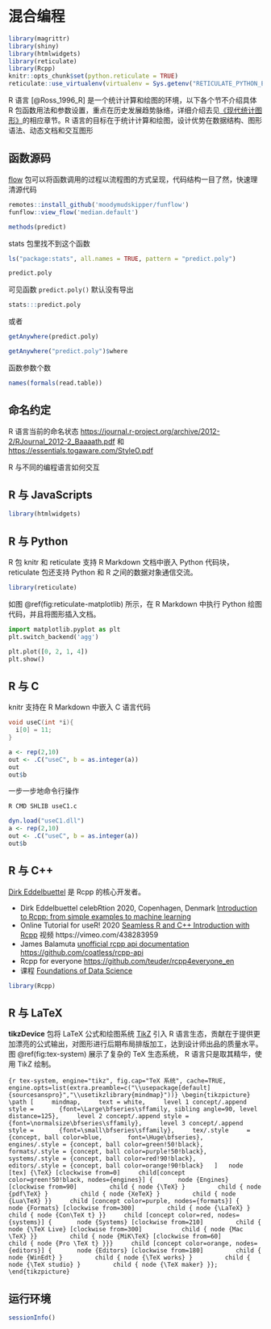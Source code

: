 # 混合编程 {#chap-mixed-programming}

```r
library(magrittr)
library(shiny)
library(htmlwidgets)
library(reticulate)
library(Rcpp)
knitr::opts_chunk$set(python.reticulate = TRUE)
reticulate::use_virtualenv(virtualenv = Sys.getenv("RETICULATE_PYTHON_ENV"), required = TRUE)
```

R 语言 [@Ross_1996_R] 是一个统计计算和绘图的环境，以下各个节不介绍具体 R 包函数用法和参数设置，重点在历史发展趋势脉络，详细介绍去见[《现代统计图形》](https://bookdown.org/xiangyun/msg)的相应章节。R 语言的目标在于统计计算和绘图，设计优势在数据结构、图形语法、动态文档和交互图形

<!-- 介绍 R 与其它语言的异同，降低编程门槛 -->


## 函数源码 {#sec-function-source}


[flow](https://github.com/moodymudskipper/flow) 包可以将函数调用的过程以流程图的方式呈现，代码结构一目了然，快速理清源代码

```r
remotes::install_github('moodymudskipper/funflow')
funflow::view_flow('median.default')
```

```r
methods(predict)
```

stats 包里找不到这个函数

```r
ls("package:stats", all.names = TRUE, pattern = "predict.poly")
```


```r
predict.poly
```

可见函数 `predict.poly()` 默认没有导出

```r
stats:::predict.poly
```

或者

```r
getAnywhere(predict.poly)
```

```r
getAnywhere("predict.poly")$where
```

函数参数个数

```r
names(formals(read.table))
```


## 命名约定 {#sec-naming-conventions}

R 语言当前的命名状态  <https://journal.r-project.org/archive/2012-2/RJournal_2012-2_Baaaath.pdf> 和 <https://essentials.togaware.com/StyleO.pdf>


R 与不同的编程语言如何交互

## R 与 JavaScripts {#sec-r-javascripts}

<!-- roughviz.js 为例介绍如何使用 htmlwidgets 制作将 JavaScripts 库打包成 R 包 -->

```r
library(htmlwidgets)
```

## R 与 Python {#sec-r-python}

R 包 knitr 和 reticulate 支持 R Markdown 文档中嵌入 Python 代码块， reticulate 包还支持 Python 和 R 之间的数据对象通信交流。

```r
library(reticulate)
```

如图 \@ref(fig:reticulate-matplotlib) 所示，在 R Markdown 中执行 Python 绘图代码，并且将图形插入文档。

```python
import matplotlib.pyplot as plt
plt.switch_backend('agg')

plt.plot([0, 2, 1, 4])
plt.show()
```


## R 与 C {#sec-r-c}

knitr 支持在 R Markdown 中嵌入 C 语言代码

```c
void useC(int *i){
  i[0] = 11;
}
```
```r
a <- rep(2,10)
out <- .C("useC", b = as.integer(a))
out
out$b
```


一步一步地命令行操作

```bash
R CMD SHLIB useC1.c
```

```r
dyn.load("useC1.dll")
a <- rep(2,10)
out <- .C("useC", b = as.integer(a))
out$b
```


## R 与 C++ {#sec-r-cpp}

[Dirk Eddelbuettel](https://dirk.eddelbuettel.com) 是 Rcpp 的核心开发者。

- Dirk Eddelbuettel celebRtion 2020, Copenhagen, Denmark [Introduction to Rcpp: from simple examples to machine learning](https://dirk.eddelbuettel.com/papers/celebRtion_feb2020_rcpp.pdf)
- Online Tutorial for useR! 2020 [Seamless R and C++ Introduction with Rcpp](https://dirk.eddelbuettel.com/papers/useR2020_rcpp_tutorial.pdf) 视频 https://vimeo.com/438283959
- James Balamuta [unofficial rcpp api documentation](https://thecoatlessprofessor.com/programming/unofficial-rcpp-api-documentation/) <https://github.com/coatless/rcpp-api>
- Rcpp for everyone <https://github.com/teuder/rcpp4everyone_en>
- 课程 [Foundations of Data Science](https://ds4ps.org/cpp-526-sum-2020/)

```r
library(Rcpp)
```

## R 与 LaTeX {#sec-r-latex}

<!-- TeX 的历史一小段介绍，tikzDevice 对公式的加强， 引入 TikZ 图形，常用 LaTeX 语法 <https://wch.github.io/latexsheet/latexsheet-a4.pdf> -->

**tikzDevice** 包将 LaTeX 公式和绘图系统 [TikZ](https://en.wikipedia.org/wiki/PGF/TikZ) 引入 R 语言生态，贡献在于提供更加漂亮的公式输出，对图形进行后期布局排版加工，达到设计师出品的质量水平。图 \@ref(fig:tex-system) 展示了复杂的 TeX 生态系统， R 语言只是取其精华，使用 TikZ 绘制。

```{r tex-system, engine="tikz", fig.cap="TeX 系统", cache=TRUE, engine.opts=list(extra.preamble=c("\\usepackage[default]{sourcesanspro}","\\usetikzlibrary{mindmap}"))}
\begin{tikzpicture}
  \path [
    mindmap,
    text = white,
    level 1 concept/.append style =
      {font=\Large\bfseries\sffamily, sibling angle=90, level distance=125},
    level 2 concept/.append style =
      {font=\normalsize\bfseries\sffamily},
    level 3 concept/.append style =
      {font=\small\bfseries\sffamily},
    tex/.style     = {concept, ball color=blue,
      font=\Huge\bfseries},
    engines/.style = {concept, ball color=green!50!black},
    formats/.style = {concept, ball color=purple!50!black},
    systems/.style = {concept, ball color=red!90!black},
    editors/.style = {concept, ball color=orange!90!black}
  ]
  node [tex] {\TeX} [clockwise from=0]
    child[concept color=green!50!black, nodes={engines}] {
      node {Engines} [clockwise from=90]
        child { node {\TeX} }
        child { node {pdf\TeX} }
        child { node {XeTeX} }
        child { node {Lua\TeX} }}
    child [concept color=purple, nodes={formats}] {
      node {Formats} [clockwise from=300]
        child { node {\LaTeX} }
        child { node {Con\TeX t} }}
    child [concept color=red, nodes={systems}] {
      node {Systems} [clockwise from=210]
        child { node {\TeX Live} [clockwise from=300]
          child { node {Mac \TeX} }}
        child { node {MiK\TeX} [clockwise from=60]
          child { node {Pro \TeX t} }}}
    child [concept color=orange, nodes={editors}] {
      node {Editors} [clockwise from=180]
        child { node {WinEdt} }
        child { node {\TeX works} }
        child { node {\TeX studio} }
        child { node {\TeX maker} }};
\end{tikzpicture}
```


## 运行环境 {#sec-mixed-programming-session-info}

```r
sessionInfo()
```
